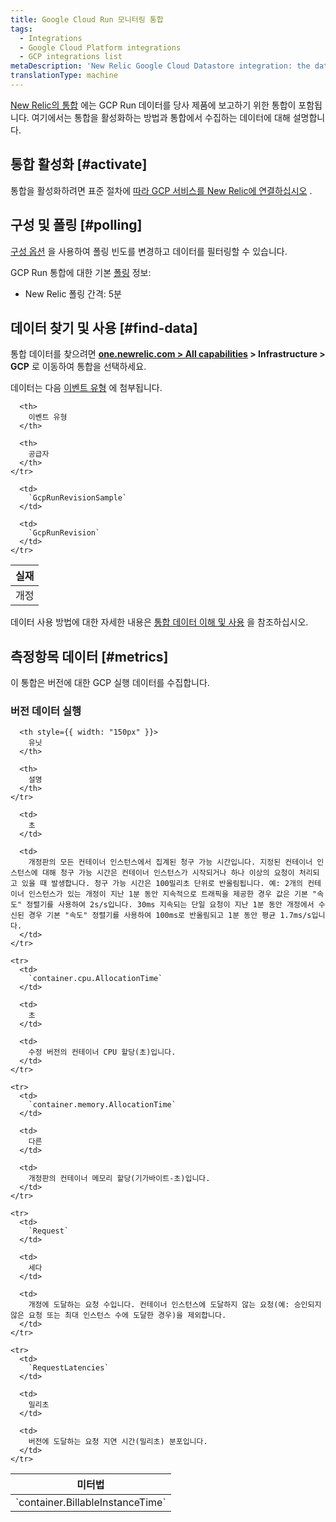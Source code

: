 ```yaml
---
title: Google Cloud Run 모니터링 통합
tags:
  - Integrations
  - Google Cloud Platform integrations
  - GCP integrations list
metaDescription: 'New Relic Google Cloud Datastore integration: the data it reports and how to enable it.'
translationType: machine
---
```


[New Relic의 통합](/docs/infrastructure/integrations-getting-started/getting-started/introduction-infrastructure-integrations) 에는 GCP Run 데이터를 당사 제품에 보고하기 위한 통합이 포함됩니다. 여기에서는 통합을 활성화하는 방법과 통합에서 수집하는 데이터에 대해 설명합니다.

## 통합 활성화 [#activate]

통합을 활성화하려면 표준 절차에 [따라 GCP 서비스를 New Relic에 연결하십시오](/docs/connect-google-cloud-platform-services-infrastructure) .

## 구성 및 폴링 [#polling]

[구성 옵션](/docs/integrations/new-relic-integrations/getting-started/configure-polling-frequency-data-collection-cloud-integrations) 을 사용하여 폴링 빈도를 변경하고 데이터를 필터링할 수 있습니다.

GCP Run 통합에 대한 기본 [폴링](/docs/integrations/google-cloud-platform-integrations/getting-started/polling-intervals-gcp-integrations) 정보:

* New Relic 폴링 간격: 5분

## 데이터 찾기 및 사용 [#find-data]

통합 데이터를 찾으려면 **[one.newrelic.com > All capabilities](https://one.newrelic.com/all-capabilities) > Infrastructure > GCP** 로 이동하여 통합을 선택하세요.

데이터는 다음 [이벤트 유형](/docs/data-apis/understand-data/new-relic-data-types/#event-data) 에 첨부됩니다.

<table>
  <thead>
    <tr>
      <th>
        실재
      </th>

      <th>
        이벤트 유형
      </th>

      <th>
        공급자
      </th>
    </tr>
  </thead>

  <tbody>
    <tr>
      <td>
        개정
      </td>

      <td>
        `GcpRunRevisionSample`
      </td>

      <td>
        `GcpRunRevision`
      </td>
    </tr>
  </tbody>
</table>

데이터 사용 방법에 대한 자세한 내용은 [통합 데이터 이해 및 사용](/docs/infrastructure/integrations/find-use-infrastructure-integration-data) 을 참조하십시오.

## 측정항목 데이터 [#metrics]

이 통합은 버전에 대한 GCP 실행 데이터를 수집합니다.

### 버전 데이터 실행

<table>
  <thead>
    <tr>
      <th style={{ width: "275px" }}>
        미터법
      </th>

      <th style={{ width: "150px" }}>
        유닛
      </th>

      <th>
        설명
      </th>
    </tr>
  </thead>

  <tbody>
    <tr>
      <td>
        `container.BillableInstanceTime`
      </td>

      <td>
        초
      </td>

      <td>
        개정판의 모든 컨테이너 인스턴스에서 집계된 청구 가능 시간입니다. 지정된 컨테이너 인스턴스에 대해 청구 가능 시간은 컨테이너 인스턴스가 시작되거나 하나 이상의 요청이 처리되고 있을 때 발생합니다. 청구 가능 시간은 100밀리초 단위로 반올림됩니다. 예: 2개의 컨테이너 인스턴스가 있는 개정이 지난 1분 동안 지속적으로 트래픽을 제공한 경우 값은 기본 "속도" 정렬기를 사용하여 2s/s입니다. 30ms 지속되는 단일 요청이 지난 1분 동안 개정에서 수신된 경우 기본 "속도" 정렬기를 사용하여 100ms로 반올림되고 1분 동안 평균 1.7ms/s입니다.
      </td>
    </tr>

    <tr>
      <td>
        `container.cpu.AllocationTime`
      </td>

      <td>
        초
      </td>

      <td>
        수정 버전의 컨테이너 CPU 할당(초)입니다.
      </td>
    </tr>

    <tr>
      <td>
        `container.memory.AllocationTime`
      </td>

      <td>
        다른
      </td>

      <td>
        개정판의 컨테이너 메모리 할당(기가바이트-초)입니다.
      </td>
    </tr>

    <tr>
      <td>
        `Request`
      </td>

      <td>
        세다
      </td>

      <td>
        개정에 도달하는 요청 수입니다. 컨테이너 인스턴스에 도달하지 않는 요청(예: 승인되지 않은 요청 또는 최대 인스턴스 수에 도달한 경우)을 제외합니다.
      </td>
    </tr>

    <tr>
      <td>
        `RequestLatencies`
      </td>

      <td>
        밀리초
      </td>

      <td>
        버전에 도달하는 요청 지연 시간(밀리초) 분포입니다.
      </td>
    </tr>
  </tbody>
</table>